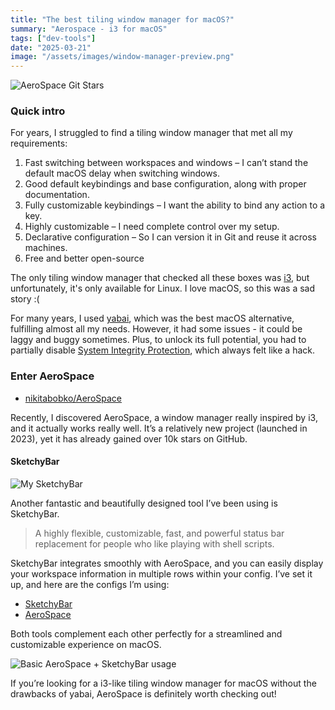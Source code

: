 ```yaml
---
title: "The best tiling window manager for macOS?"
summary: "Aerospace - i3 for macOS"
tags: ["dev-tools"]
date: "2025-03-21"
image: "/assets/images/window-manager-preview.png"
---
```


![AeroSpace Git Stars](/assets/images/aerospace-git.png)

### Quick intro

For years, I struggled to find a tiling window manager that met all my requirements:

1. Fast switching between workspaces and windows – I can’t stand the default macOS delay when switching windows.
2. Good default keybindings and base configuration, along with proper documentation.
3. Fully customizable keybindings – I want the ability to bind any action to a key.
4. Highly customizable – I need complete control over my setup.
5. Declarative configuration – So I can version it in Git and reuse it across machines.
6. Free and better open-source

The only tiling window manager that checked all these boxes was [i3](https://github.com/i3/i3), but unfortunately, it's only available for Linux. I love macOS, so this was a sad story :(

For many years, I used [yabai](https://github.com/koekeishiya/yabai), which was the best macOS alternative, fulfilling almost all my needs.
However, it had some issues - it could be laggy and buggy sometimes.
Plus, to unlock its full potential, you had to partially disable [System Integrity Protection](https://developer.apple.com/documentation/security/disabling-and-enabling-system-integrity-protection), which always felt like a hack.

### Enter AeroSpace

- [nikitabobko/AeroSpace](https://github.com/nikitabobko/AeroSpace)

Recently, I discovered AeroSpace, a window manager really inspired by i3, and it actually works really well.
It’s a relatively new project (launched in 2023), yet it has already gained over 10k stars on GitHub.

#### SketchyBar

![My SketchyBar](/assets/images/my-sketchybar.png)

Another fantastic and beautifully designed tool I’ve been using is SketchyBar.

> A highly flexible, customizable, fast, and powerful status bar replacement for people who like playing with shell scripts.

SketchyBar integrates smoothly with AeroSpace, and you can easily display your workspace information in multiple rows within your config.
I’ve set it up, and here are the configs I’m using:

- [SketchyBar](https://github.com/MarkSeliverstov/.dotfiles/tree/master/.config/sketchybar)
- [AeroSpace](https://github.com/MarkSeliverstov/.dotfiles/blob/master/.config/aerospace/aerospace.toml)

Both tools complement each other perfectly for a streamlined and customizable experience on macOS.


![Basic AeroSpace + SketchyBar usage](/assets/gifs/aerospace.gif)

If you’re looking for a i3-like tiling window manager for macOS without the drawbacks of yabai, AeroSpace is definitely worth checking out!

